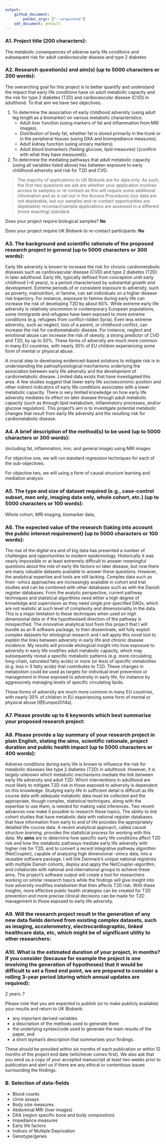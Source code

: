 ```yaml
---
output:
    github_document:
        pandoc_args: ["--wrap=none"]
    odt_document: default
---
```


### A1. Project title (200 characters):

The metabolic consequences of adverse early life conditions and subsequent risk
for adult cardiovascular disease and type 2 diabetes

### A2. Research question(s) and aim(s) (up to 5000 characters or 200 words):

The overarching goal for this project is to better quantify and
understand the impact that early life conditions have on adult metabolic
capacity and the risk for type 2 diabetes (T2D) and cardiovascular disease
(CVD) in adulthood. To that aim we have two objectives:

1. To determine the association of early childhood adversity (using adult leg
length as a biomarker) on various metabolic characteristics:
    - Adult liver function (using markers of fat and inflammation from MRI
    images).
    - Distribution of body fat, whether fat is stored primarily in the trunk or in
    the peripheral tissues (using DXA and bioimpediance measures).
    - Adult kidney function (using urinary markers).
    - Adult blood biomarkers (fasting glucose, lipid measures) {{confirm with what
    they have measured}}.

2. To determine the mediating pathways that adult metabolic capacity (using all
variables listed above) has between exposure to early childhood adversity and
risk for T2D and CVD.

> The majority of applications to UK Biobank are for data only. As such, the first two questions we ask are whether your application involves access to samples or re-contact as this will require some additional information and as is set out in the Access Procedures (our data are not depletable, but our samples and re-contact opportunities are depletable) recontact/sample applications are assessed to a different (more exacting) standard.

Does your project require biological samples? **No**

Does your project require UK Biobank to re-contact participants: **No**

### A3. The background and scientific rationale of the proposed research project in general (up to 5000 characters or 300 words): 

Early life adversity is known to increase the risk for chronic cardiometabolic
diseases such as cardiovascular disease (CVD) and type 2 diabetes (T2D) in later
adulthood. Early life, typically defined from conception until early childhood
(~6 years), is a period characterised by substantial growth and development.
Extreme periods of or consistent exposure to adversity, such as poverty,
malnutrition, or famine, can set individuals on a higher disease risk
trajectory. For instance, exposure to famine during early life can increase the
risk of developing T2D by about 60%. While extreme early life adversity is
relatively uncommon in contemporary European populations, some immigrants and
refugees have been exposed to more extreme conditions (e.g. refugees from
conflict-ridden Syria). Even less extreme adversity, such as neglect, loss of a
parent, or childhood conflict, can increase the risk for cardiometabolic
disease. For instance, neglect and emotional abuse can increase the risk of
obesity, a strong predictor of CVD and T2D, by up to 50%. These forms of
adversity are much more common in many EU countries, with nearly 30% of EU
children experiencing some form of mental or physical abuse.

A crucial step to developing evidenced-based solutions to mitigate risk is
in understanding the pathophysiological mechanisms underlying the association
between early life adversity and the development of cardiometabolic disease.
Limited data exists that have investigated this area. A few studies suggest that
lower early life socioeconomic position and other indirect indicators of early
life conditions associates with a lower metabolic capacity. There
is very limited knowledge on how early life adversity mediates its effect on
later disease through adult metabolic capacity (such as through lipid
metabolism, inflammatory processes, and/or glucose regulation).
This project's aim is to investigate potential metabolic changes that result
from early life adversity and the resulting risk for cardiometabolic disease.

### A4. A brief description of the method(s) to be used (up to 5000 characters or 300 words): 



(including fat, inflammation, iron, and general image) using MRI images

For objective one, we will run standard regression techniques for each of the
sub-objectives.

For objective two, we will using a form of causal structure learning and
mediation analysis 

### A5. The type and size of dataset required (e.g., case-control subset, men only, imaging data only, whole cohort, etc.) (up to 5000 characters or 100 words):

Whole cohort, MRI imaging, biomarker data,

### A6. The expected value of the research (taking into account the public interest requirement) (up to 5000 characters or 100 words): 

The rise of the digital era and of big data has presented a number of
challenges and opportunities to modern epidemiology. Historically it was nearly
impossible or at least extremely difficult to answer meaningful questions about
the role of early life factors on later disease, but now there are many valuable
datasets available to answer these questions. However, the analytical expertise
and tools are still lacking. Complex data such as from -omics approaches are
increasingly available in cohort and trial studies and can be combined with
other databases such as with the Danish register databases. From the analytic
perspective, current pathway techniques and statistical algorithms need either
a high degree of knowledge and supervision as they need single pre-specified
DAGs, which are not realistic at such level of complexity and dimensionality in
the data. This is a major limitation to these techniques when used on high
dimensional data or if the hypothesised direction of the pathway is
misspecified. The innovative analytical tool from this project that I will
bundle as an R software package, to then disseminate, will fully exploit complex
datasets for etiological research and I will apply this novel tool to *explain*
the links between adversity in early life and chronic disease incidence. My
results will provide etiological insight into how exposure to adversity in early
life modifies adult metabolic capacity, which may subsequently reveal a specific
metabolic patterns (e.g. more circulating long-chain, saturated fatty acids) or
more (or less) of specific metabolites (e.g. less n-3 fatty acids) that
contributes to T2D. These changes in metabolism could be used as targets for
individual level prevention or management in those exposed to adversity in early
life, for instance by aggressively managing levels of specific circulating
lipids.


These forms of adversity are much more common in many
EU countries, with nearly 30% of children in EU experiencing some form of mental
or physical abuse [@Europe2014a].

### A7. Please provide up to 6 keywords which best summarise your proposed research project:

### A8. Please provide a lay summary of your research project in plain English, stating the aims, scientific rationale, project duration and public health impact (up to 5000 characters or 400 words):

Adverse conditions during early life is known to influence the risk for
metabolic diseases like type 2 diabetes (T2D) in adulthood. However, it is largely
unknown which metabolic mechanisms mediate the link between early life adversity
and adult T2D. Which interventions in adulthood are most likely to mitigate T2D
risk in those exposed to adversity is dependent on this knowledge. Studying
early life in sufficient detail is difficult as life course data with adequate
metabolic data must be collected and the appropriate, though complex,
statistical techniques, along with the expertise to use them, is needed for
making valid inferences. Two recent advances now make it possible to research
these topics. The ability to *link* cohort studies that have metabolic data with
national register databases that have information from early to end of life
provides the appropriately detailed life-course data. A recent analytical
approach, called *causal structure learning*, provides the statistical process
for working with this data. My **aims** are to determine how specific early life
conditions affect T2D risk and how the metabolic pathways mediate early life adversity
with higher risk for T2D, and to convert a recent integrative pathway *algorithm*
(NetCoupler), capable of analysing high dimensional -omics data, into a reusable
software package. I will link Denmark's unique national registries with multiple
Danish cohorts, deploy and apply the NetCoupler-algorithm, and collaborate with
national and international groups to achieve these aims. The project's software
output will create a tool for researchers working on similar research topics
while the findings will give insight into how adversity modifies metabolism that
then affects T2D risk. With these insights, more effective public health
strategies can be created for T2D prevention and more precise clinical decisions
can be made for T2D management in those exposed to early life adversity.

### A9. Will the research project result in the generation of any new data fields derived from existing complex datasets, such as imaging, accelerometry, electrocardiographic, linked healthcare data, etc, which might be of significant utility to other researchers: 

### A10. What is the estimated duration of your project, in months? If you consider (because for example the project is one involving the generation of hypotheses) that it would be difficult to set a fixed end point, we are prepared to consider a rolling 3-year period (during which annual updates are required):

2 years..?

Please note that you are expected to publish (or to make publicly available) your results and return to UK Biobank:

- any important derived variables
- a description of the methods used to generate them
- the underlying syntax/code used to generate the main results of the paper, and
- a short layman's description that summarises your findings.

These should be provided within six months of each publication or within 12 months of the project end date (whichever comes first). We also ask that you send us a copy of your accepted manuscript at least two weeks prior to publication and alert us if there are any ethical or contentious issues surrounding the findings. 

### B. Selection of data-fields

- Blood counts
- Urine assays
- Body size measures
- Abdominal MRI (liver images)
- DXA (region specific bone and body composition)
- Impediance measures
- Early life factors
- Indices of Multiple Deprivation
- Genotype/genes
